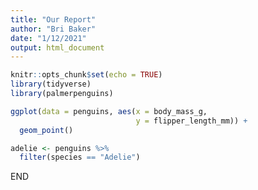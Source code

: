 ```yaml
---
title: "Our Report"
author: "Bri Baker"
date: "1/12/2021"
output: html_document
---
```


```r
knitr::opts_chunk$set(echo = TRUE)
library(tidyverse)
library(palmerpenguins)
```


```r
ggplot(data = penguins, aes(x = body_mass_g,
                            y = flipper_length_mm)) +
  geom_point()
```

```r
adelie <- penguins %>% 
  filter(species == "Adelie")
```

END